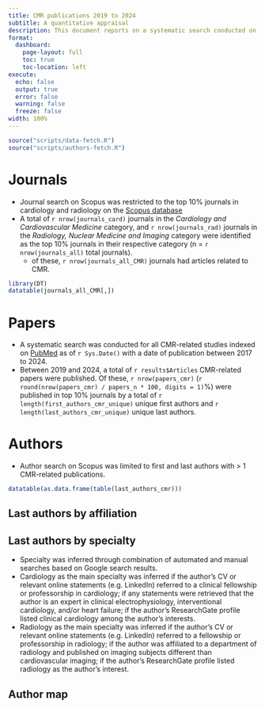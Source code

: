 ```yaml
---
title: CMR publications 2019 to 2024
subtitle: A quantitative appraisal
description: This document reports on a systematic search conducted on 5th August 2024 which explored the landscape of cardiac magnetic resonance (CMR)-related publications in the last 5 years (2019-2024).
format: 
  dashboard:
    page-layout: full
    toc: true
    toc-location: left
execute:
  echo: false
  output: true
  error: false
  warning: false
  freeze: false
width: 100%
---
```

```r
source("scripts/data-fetch.R")
source("scripts/authors-fetch.R")
```

# Journals
- Journal search on Scopus was restricted to the top 10% journals in cardiology and radiology on the [Scopus database](https://www.scopus.com/)
- A total of `r nrow(journals_card)` journals in the *Cardiology and Cardiovascular Medicine* category, and `r nrow(journals_rad)` journals in the *Radiology, Nuclear Medicine and Imaging* category were identified as the top 10% journals in their respective category (n = `r nrow(journals_all)` total journals).
  - of these, `r nrow(journals_all_CMR)` journals had articles related to CMR.

```r
library(DT)
datatable(journals_all_CMR[,])
```

# Papers
- A systematic search was conducted for all CMR-related studies indexed on [PubMed](https://pubmed.ncbi.nlm.nih.gov) as of `r Sys.Date()` with a date of publication between 2017 to 2024.
- Between 2019 and 2024, a total of `r results$Articles` CMR-related papers were published. Of these, `r nrow(papers_cmr)` (`r round(nrow(papers_cmr) / papers_n * 100, digits = 1)`%) were published in top 10% journals by a total of `r length(first_authors_cmr_unique)` unique first authors and `r length(last_authors_cmr_unique)` unique last authors.

# Authors
- Author search on Scopus was limited to first and last authors with > 1 CMR-related publications.

```r
datatable(as.data.frame(table(last_authors_cmr)))
```

## Last authors by affiliation


## Last authors by specialty
- Specialty was inferred  through combination of automated and manual searches based on Google search results.
- Cardiology as the main specialty was inferred if the author's CV or relevant online statements (e.g. LinkedIn) referred to a clinical fellowship or professorship in cardiology; if any statements were retrieved that the author is an expert in clinical electrophysiology, interventional cardiology, and/or heart failure; if the author's ResearchGate profile listed clinical cardiology among the author's interests.
- Radiology as the main specialty was inferred if the author's CV or relevant online statements (e.g. LinkedIn) referred to a fellowship or professorship in radiology; if the author was affiliated to a department of radiology and published on imaging subjects different than cardiovascular imaging; if the author's ResearchGate profile listed radiology as the author's interest.

## Author map